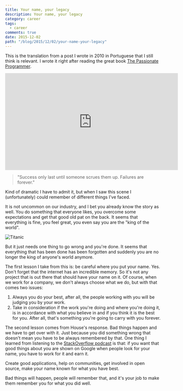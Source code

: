 ```yaml
---
title: Your name, your legacy
description: Your name, your legacy
category: career
tags:
  - career
comments: true
date: 2015-12-02
path: "/blog/2015/12/02/your-name-your-legacy"
---
```


This is the translation from a post I wrote in 2010 in Portuguese that I still
think is relevant. I wrote it right after reading the great book
[The Passionate Programmer](https://pragprog.com/titles/cfcar2/the-passionate-programmer-2nd-edition/).

<iframe
	width="560"
	height="315"
	src="https://www.youtube.com/embed/26DTsHQ42SM"
	title="YouTube video player"
	frameBorder="0"
	allow="accelerometer; autoplay; clipboard-write; encrypted-media; gyroscope; picture-in-picture; web-share"
	allowfullscreen
></iframe>

<p>

> "Success only last until someone scrues them up. Failures are forever."

</p>

Kind of dramatic I have to admit it, but when I saw this scene I (unfortunately)
could remember of different things I've faced.

It is not uncommon on our industry, and I bet you already know the story as
well. You do something that everyone likes, you overcome some expectations and
get that good old pat on the back. It seems that everything is fine, you feel
great, you even say you are the "king of the world".

![Titanic](titanic_dicaprio_thumb.jpg)

But it just needs one thing to go wrong and you're done. It seems that
everything that has been done has been forgotten and suddenly you are no longer
the king of anyone's world anymore.

The first lesson I take from this is: be careful where you put your name. Yes.
Don't forget that the internet has an incredible memory. So it's not any project
that is out there that should have your name on it. Of course, when we work for
a company, we don't always choose what we do, but with that comes two issues:

1.  Always you do your best, after all, the people working with you will be
    judging you by your work.
2.  Take in consideration if the work you're doing and where you're doing it, is
    in accordance with what you believe in and if you think it is the best for
    you. After all, that's something you're going to carry with you forever.

The second lesson comes from House's response. Bad things happen and we have to
get over with it. Just because you did something wrong that doesn't mean you
have to be always remembered by that. One thing I learned from listening to the
[StackOverflow podcast](https://stackoverflow.blog/podcast/) is that: if you
want that good things about you are shown on Google when people look for your
name, you have to work for it and earn it.

Create good applications, help on communities, get involved in open source, make
your name known for what you have best.

Bad things will happen, people will remember that, and it's your job to make
them remember you for what you did well.
